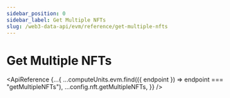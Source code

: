 ```yaml
---
sidebar_position: 0
sidebar_label: Get Multiple NFTs
slug: /web3-data-api/evm/reference/get-multiple-nfts
---
```



# Get Multiple NFTs

<ApiReference
  {...{
    ...computeUnits.evm.find(({ endpoint }) => endpoint === "getMultipleNFTs"),
    ...config.nft.getMultipleNFTs,
  }}
/>
